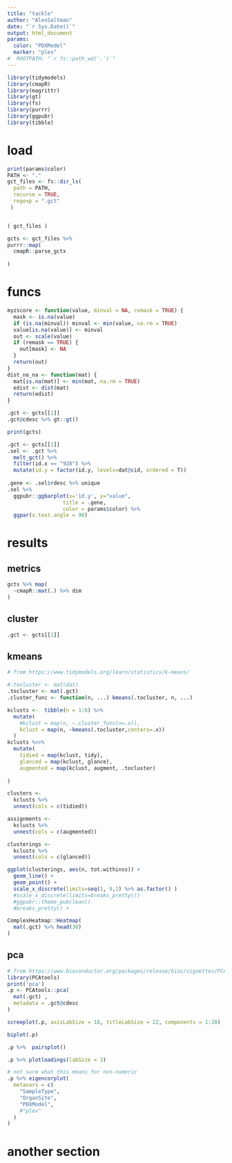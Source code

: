 ```yaml
---
title: "tackle"
author: "AlexSaltman"
date: "`r Sys.Date()`"
output: html_document
params:
  color: "PDXModel"
  marker: "plex"
#  ROOTPATH: "`r fs::path_wd('.')`"
---
```


```r
library(tidymodels)
library(cmapR)
library(magrittr)
library(gt)
library(fs)
library(purrr)
library(ggpubr)
library(tibble)
```


# load

```r
print(params$color)
PATH <- "."
gct_files <- fs::dir_ls(
  path = PATH,
  recurse = TRUE,
  regexp = ".gct"
 )


( gct_files )

gcts <- gct_files %>% 
purrr::map(
  cmapR::parse_gctx
  
)

```

# funcs
```r

myzscore <- function(value, minval = NA, remask = TRUE) {
  mask <- is.na(value)
  if (is.na(minval)) minval <- min(value, na.rm = TRUE)
  value[is.na(value)] <- minval
  out <- scale(value)
  if (remask == TRUE) {
    out[mask] <- NA
  }
  return(out)
}
dist_no_na <- function(mat) {
  mat[is.na(mat)] <- min(mat, na.rm = TRUE)
  edist <- dist(mat)
  return(edist)
}
```


```r
.gct <- gcts[[1]]
.gct@cdesc %>% gt::gt()

```


```r
print(gcts)
```



```r
.gct <- gcts[[1]]
.sel <- .gct %>% 
  melt_gct() %>%
  filter(id.x == "928") %>%
  mutate(id.y = factor(id.y, levels=dat@cid, ordered = T)) 
 
.gene <- .sel$rdesc %>% unique
.sel %>% 
  ggpubr::ggbarplot(x='id.y', y="value",
                  title = .gene,
                  color = params$color) %>%
  ggpar(x.text.angle = 90)
```


# results {.tabset}

## metrics
```r
gcts %>% map(
  ~cmapR::mat(.) %>% dim
)
```

## cluster

```r
.gct <- gcts[[1]]

```

## kmeans

```r
# from https://www.tidymodels.org/learn/statistics/k-means/

#.tocluster <- mat(dat) 
.tocluster <- mat(.gct)
.cluster_func <- function(n, ...) kmeans(.tocluster, n, ...)

kclusts <-  tibble(n = 1:6) %>%
  mutate(
    #kclust = map(n, ~.cluster_func(n=.x)),
    kclust = map(n, ~kmeans(.tocluster,centers=.x))
  ) 
kclusts %<>% 
  mutate(
    tidied = map(kclust, tidy),
    glanced = map(kclust, glance),
    augmented = map(kclust, augment, .tocluster)
  
)
```

```r

clusters <- 
  kclusts %>%
  unnest(cols = c(tidied))

assignments <- 
  kclusts %>% 
  unnest(cols = c(augmented))

clusterings <- 
  kclusts %>%
  unnest(cols = c(glanced))
```


```r
ggplot(clusterings, aes(n, tot.withinss)) +
  geom_line() +
  geom_point() +
  scale_x_discrete(limits=seq(1, 9,1) %>% as.factor() )
  #scale_x_discrete(limits=breaks_pretty())
  #ggpubr::theme_pubclean()
  #breaks_pretty() +
```


```r

ComplexHeatmap::Heatmap(
  mat(.gct) %>% head(30)
)

```

## pca
```r
# from https://www.bioconductor.org/packages/release/bioc/vignettes/PCAtools/inst/doc/PCAtools.html#conduct-principal-component-analysis-pca
library(PCAtools)
print('pca')
.p <- PCAtools::pca(
  mat(.gct) ,
  metadata = .gct@cdesc
)
```

```r
screeplot(.p, axisLabSize = 18, titleLabSize = 22, components = 1:10)

```

```r
biplot(.p)

```

```r
.p %>%  pairsplot()
```
```r
.p %>% plotloadings(labSize = 3)

```


```r
# not sure what this means for non-numeric
.p %>% eigencorplot(
  metavars = c(
    "SampleType",
    "OrganSite",
    "PDXModel",
    #"plex"
  )
)
```

## {-}

# another section

